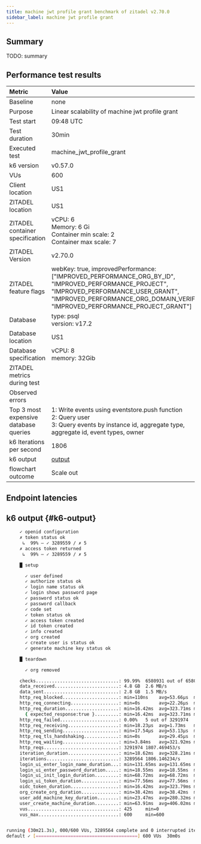```yaml
---
title: machine jwt profile grant benchmark of zitadel v2.70.0
sidebar_label: machine jwt profile grant
---
```


## Summary

TODO: summary

## Performance test results

| Metric                                | Value |
|:--------------------------------------|:------|
| Baseline                              | none  |
| Purpose                               | Linear scalability of machine jwt profile grant |
| Test start                            | 09:48 UTC |
| Test duration                         | 30min |
| Executed test                         | machine\_jwt\_profile\_grant |
| k6 version                            | v0.57.0 |
| VUs                                   | 600 |
| Client location                       | US1 |
| ZITADEL location                      | US1 |
| ZITADEL container specification       | vCPU: 6<br/> Memory: 6 Gi <br/>Container min scale: 2<br/>Container max scale: 7 |
| ZITADEL Version                       | v2.70.0 |
| ZITADEL feature flags                 | webKey: true, improvedPerformance: \[\"IMPROVED\_PERFORMANCE\_ORG\_BY\_ID\", \"IMPROVED\_PERFORMANCE\_PROJECT\", \"IMPROVED\_PERFORMANCE\_USER\_GRANT\", \"IMPROVED\_PERFORMANCE\_ORG\_DOMAIN\_VERIFIED\", \"IMPROVED\_PERFORMANCE\_PROJECT\_GRANT\"\] |
| Database                              | type: psql<br />version: v17.2 |
| Database location                     | US1 |
| Database specification                | vCPU: 8<br/> memory: 32Gib |
| ZITADEL metrics during test           |  |
| Observed errors                       |  |
| Top 3 most expensive database queries | 1: Write events using eventstore.push function<br/>2: Query user<br/>3: Query events by instance id, aggregate type, aggregate id, event types, owner<br/> |
| k6 Iterations per second              | 1806 |
| k6 output                             | [output](#k6-output) |
| flowchart outcome                     | Scale out |

## Endpoint latencies



<BenchmarkChart testResults={OutputSource} />

## k6 output {#k6-output}

```bash
     ✓ openid configuration
     ✗ token status ok
      ↳  99% — ✓ 3289559 / ✗ 5
     ✗ access token returned
      ↳  99% — ✓ 3289559 / ✗ 5

     █ setup

       ✓ user defined
       ✓ authorize status ok
       ✓ login name status ok
       ✓ login shows password page
       ✓ password status ok
       ✓ password callback
       ✓ code set
       ✓ token status ok
       ✓ access token created
       ✓ id token created
       ✓ info created
       ✓ org created
       ✓ create user is status ok
       ✓ generate machine key status ok

     █ teardown

       ✓ org removed

     checks...............................: 99.99%  6580931 out of 6580941
     data_received........................: 4.8 GB  2.6 MB/s
     data_sent............................: 2.8 GB  1.5 MB/s
     http_req_blocked.....................: min=110ns    avg=53.66µs  max=937.62ms p(50)=420ns    p(95)=660ns    p(99)=989ns   
     http_req_connecting..................: min=0s       avg=22.26µs  max=532.7ms  p(50)=0s       p(95)=0s       p(99)=0s      
     http_req_duration....................: min=16.42ms  avg=323.71ms max=3.4s     p(50)=209.85ms p(95)=903.86ms p(99)=1.01s   
       { expected_response:true }.........: min=16.42ms  avg=323.71ms max=3.4s     p(50)=209.85ms p(95)=903.85ms p(99)=1.01s   
     http_req_failed......................: 0.00%   5 out of 3291974
     http_req_receiving...................: min=18.23µs  avg=1.73ms   max=913.21ms p(50)=73.15µs  p(95)=8.73ms   p(99)=29.35ms 
     http_req_sending.....................: min=17.54µs  avg=53.13µs  max=501.66ms p(50)=46.07µs  p(95)=75.92µs  p(99)=120.24µs
     http_req_tls_handshaking.............: min=0s       avg=29.45µs  max=657.29ms p(50)=0s       p(95)=0s       p(99)=0s      
     http_req_waiting.....................: min=3.84ms   avg=321.92ms max=3.4s     p(50)=206.45ms p(95)=901.97ms p(99)=1.01s   
     http_reqs............................: 3291974 1807.469453/s
     iteration_duration...................: min=18.62ms  avg=328.21ms max=3.41s    p(50)=215.77ms p(95)=907.48ms p(99)=1.01s   
     iterations...........................: 3289564 1806.146234/s
     login_ui_enter_login_name_duration...: min=131.65ms avg=131.65ms max=131.65ms p(50)=131.65ms p(95)=131.65ms p(99)=131.65ms
     login_ui_enter_password_duration.....: min=18.55ms  avg=18.55ms  max=18.55ms  p(50)=18.55ms  p(95)=18.55ms  p(99)=18.55ms 
     login_ui_init_login_duration.........: min=68.72ms  avg=68.72ms  max=68.72ms  p(50)=68.72ms  p(95)=68.72ms  p(99)=68.72ms 
     login_ui_token_duration..............: min=77.56ms  avg=77.56ms  max=77.56ms  p(50)=77.56ms  p(95)=77.56ms  p(99)=77.56ms 
     oidc_token_duration..................: min=16.42ms  avg=323.79ms max=3.4s     p(50)=209.87ms p(95)=903.91ms p(99)=1.01s   
     org_create_org_duration..............: min=38.42ms  avg=38.42ms  max=38.42ms  p(50)=38.42ms  p(95)=38.42ms  p(99)=38.42ms 
     user_add_machine_key_duration........: min=23.47ms  avg=280.32ms max=851.94ms p(50)=304.18ms p(95)=437.53ms p(99)=443.37ms
     user_create_machine_duration.........: min=63.91ms  avg=406.02ms max=663.96ms p(50)=437.61ms p(95)=518.85ms p(99)=521.88ms
     vus..................................: 425     min=0                  max=600
     vus_max..............................: 600     min=600                max=600


running (30m21.3s), 000/600 VUs, 3289564 complete and 0 interrupted iterations
default ✓ [======================================] 600 VUs  30m0s
```

